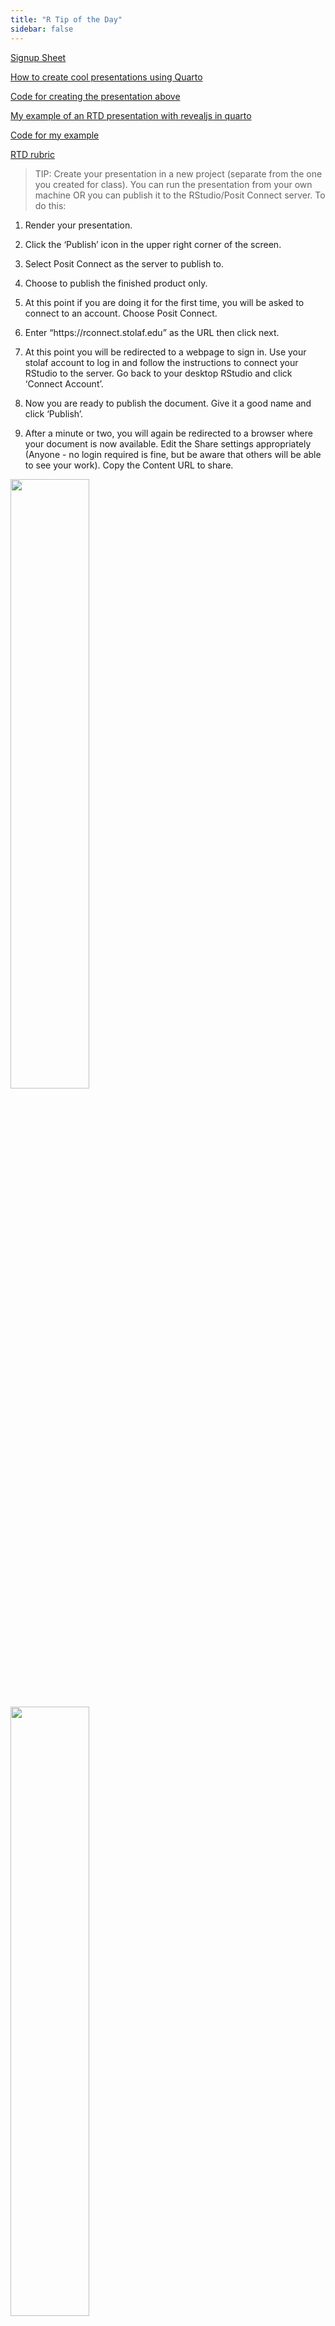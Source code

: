 ```yaml
---
title: "R Tip of the Day"
sidebar: false
---
```

  
[Signup Sheet](https://docs.google.com/spreadsheets/d/1TXtECPHo-tuwEHmoOHzaJA7clLAPMKNg4mX0waqmvZg/edit?usp=sharing)

[How to create cool presentations using Quarto](https://rconnect.stolaf.edu/content/68441b10-fe0d-409f-9807-0464b35a6120)

[Code for creating the presentation above](https://github.com/joeroith/264_spring_2025/blob/main/quarto_presentations/revealjs-demo.qmd)

[My example of an RTD presentation with revealjs in quarto](https://rconnect.stolaf.edu/content/efd3944a-efcc-40cb-9e63-bf30780114a9)

[Code for my example](https://github.com/joeroith/264_spring_2025/blob/main/quarto_presentations/rtd_example.qmd)

[RTD rubric](https://drive.google.com/file/d/1W-IpuJvUS0x94iNdJfEmomo4tziPtvxA/view?usp=sharing)


> TIP: Create your presentation in a new project (separate from the one you created for class). You can run the presentation from your own machine OR you can publish it to the RStudio/Posit Connect server. To do this:

1. Render your presentation.

2. Click the 'Publish' icon in the upper right corner of the screen.

3. Select Posit Connect as the server to publish to.

4. Choose to publish the finished product only.

5. At this point if you are doing it for the first time, you will be asked to connect to an account. Choose Posit Connect.

6. Enter "https://rconnect.stolaf.edu" as the URL then click next.

7. At this point you will be redirected to a webpage to sign in. Use your stolaf account to log in and follow the instructions to connect your RStudio to the server. Go back to your desktop RStudio and click 'Connect Account'.

8. Now you are ready to publish the document. Give it a good name and click 'Publish'.

9. After a minute or two, you will again be redirected to a browser where your document is now available. Edit the Share settings appropriately (Anyone - no login required is fine, but be aware that others will be able to see your work). Copy the Content URL to share. 


::: {layout-ncol=2}
![](images/Posit_connect.jpg){width=50%}

![](images/publish_finished.jpg){width=50%}

![](images/posit_connect2.jpg){width=50%}

![](images/rconnect_url.jpg){width=50%}

![](images/last_step.jpg){width=50%}

:::


